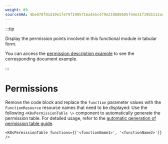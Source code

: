 ```yaml
---
weight: 80
sourceSHA: 4be078f01d10e1fe79f1905716a4e5c479e210880605f44e31f19b5112a48feb
---
```


:::tip

Display the permission points involved in this functional module in tabular form.

You can access the [permission description example](https://product-doc-guide.alauda.cn/template/permissions/example.html) to see the corresponding document example.

:::

# Permissions

Remove the code block and replace the `function` parameter values with the `FunctionResource` resource names that need to be displayed: 
Use the following `<K8sPermissionTable \>` component to automatically generate the permission table. For detailed usage, refer to the [automatic generation of permission table guide](https://product-doc-guide.alauda.cn/guide/auto_gen_permissions.html).

```mdx
<K8sPermissionTable functions={['<functionName1>', '<functionName2>']} />
```
